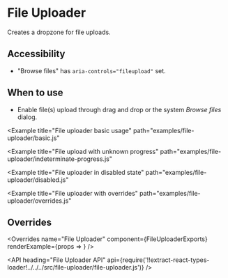 <!--
Copyright (c) 2018 Uber Technologies, Inc.

This source code is licensed under the MIT license found in the
LICENSE file in the root directory of this source tree.
-->





# File Uploader

Creates a dropzone for file uploads.

## Accessibility

- "Browse files" has `aria-controls="fileupload"` set.

## When to use

- Enable file(s) upload through drag and drop or the system _Browse files_ dialog.

<Example
  title="File uploader basic usage"
  path="examples/file-uploader/basic.js"
>
  <FileUploaderBasic />
</Example>

<Example title="File upload with error" path="examples/file-uploader/error.js">
  <FileUploaderError />
</Example>

<Example
  title="File upload with unknown progress"
  path="examples/file-uploader/indeterminate-progress.js"
>
  <FileUploaderIndeterminate />
</Example>

<Example
  title="File uploader in disabled state"
  path="examples/file-uploader/disabled.js"
>
  <FileUploaderDisabled />
</Example>

<Example
  title="File uploader with overrides"
  path="examples/file-uploader/overrides.js"
>
  <FileUploaderOverrides />
</Example>

## Overrides

<Overrides
  name="File Uploader"
  component={FileUploaderExports}
  renderExample={props => <OverridesExample overrides={props.overrides} />}
/>

<API
  heading="File Uploader API"
  api={require('!!extract-react-types-loader!../../../src/file-uploader/file-uploader.js')}
/>
